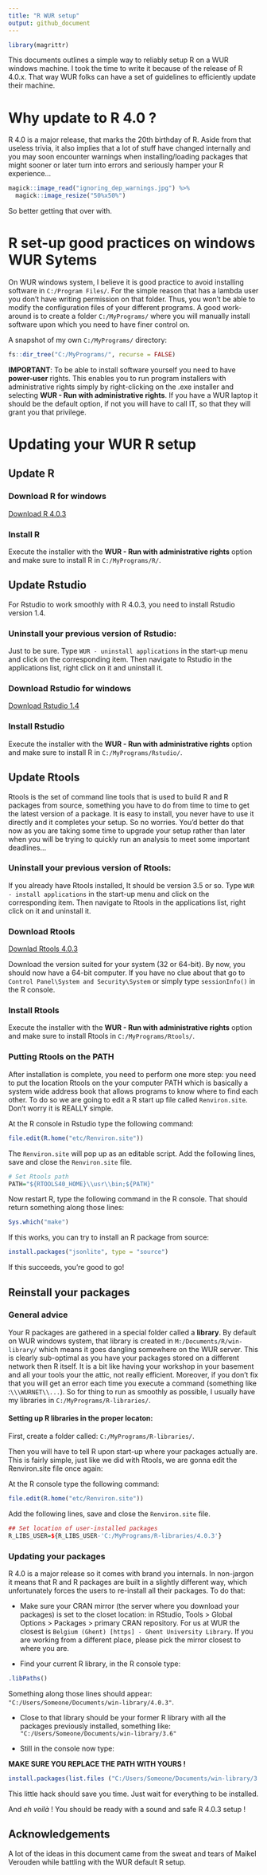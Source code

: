 ```yaml
---
title: "R WUR setup"
output: github_document
---
```


```r
library(magrittr)
```


This documents outlines a simple way to reliably setup R on a WUR windows machine. I took the time to write it because of the release of R 4.0.x. That way WUR folks can have a set of guidelines to efficiently update their machine.

# Why update to R 4.0 ?

R 4.0 is a major release, that marks the 20th birthday of R. Aside from that useless trivia, it also implies that a lot of stuff have changed internally and you may soon encounter warnings when installing/loading packages that might sooner or later turn into errors and seriously hamper your R experience... 

```r
magick::image_read("ignoring_dep_warnings.jpg") %>%
  magick::image_resize("50%x50%")
```

So better getting that over with.

# R set-up good practices on windows WUR Sytems

On WUR windows system, I believe it is good practice to avoid installing software in `C:/Program Files/`.
For the simple reason that has a lambda user you don't have writing permission on that folder. Thus, you won't be able to modify the configuration files of your different programs. A good work-around is to create a folder `C:/MyPrograms/` where you will manually install software upon which you need to have finer control on. 

A snapshot of my own `C:/MyPrograms/` directory:

```r
fs::dir_tree("C:/MyPrograms/", recurse = FALSE)
```

__IMPORTANT__: To be able to install software yourself you need to have __power-user__ rights. This enables you to run program installers with administrative rights simply by right-clicking on the .exe installer and selecting __WUR - Run with administrative rights__. If you have a WUR laptop it should be the default option, if not you will have to call IT, so that they will grant you that privilege.

# Updating your WUR R setup

## Update R

### Download R for windows

[Download R 4.0.3](https://cran.r-project.org/bin/windows/base/)

### Install R

Execute the installer with the __WUR - Run with administrative rights__ option and make sure to install R in `C:/MyPrograms/R/`.



## Update Rstudio

For Rstudio to work smoothly with R 4.0.3, you need to install Rstudio version 1.4.


### Uninstall your previous version of Rstudio:

Just to be sure. Type `WUR - uninstall applications` in the start-up menu and click on the corresponding item. Then navigate to Rstudio in the applications list, right click on it and uninstall it.

### Download Rstudio for windows

[Download Rstudio 1.4](https://rstudio.com/products/rstudio/download/#download)

### Install Rstudio

Execute the installer with the __WUR - Run with administrative rights__ option and make sure to install R in `C:/MyPrograms/Rstudio/`.



## Update Rtools

Rtools is the set of command line tools that is used to build R and R packages from source, something you have to do from time to time to get the latest version of a package. It is easy to install, you never have to use it directly and it completes your setup. So no worries. You'd better do that now as you are taking some time to upgrade your setup rather than later when you will be trying to quickly run an analysis to meet some important deadlines...

### Uninstall your previous version of Rtools:

If you already have Rtools installed, It should be version 3.5 or so. Type `WUR - install applications` in the start-up menu and click on the corresponding item. Then navigate to Rtools in the applications list, right click on it and uninstall it.


### Download Rtools

[Downlad Rtools 4.0.3](https://cran.r-project.org/bin/windows/Rtools/)

Download the version suited for your system (32 or 64-bit). By now, you should now have a 64-bit computer.
If you have no clue about that go to `Control Panel\System and Security\System` or simply type `sessionInfo()` in the R console.

### Install Rtools

Execute the installer with the __WUR - Run with administrative rights__ option and make sure to install Rtools in `C:/MyPrograms/Rtools/`.

### Putting Rtools on the PATH

After installation is complete, you need to perform one more step: you need to put the location Rtools on the your computer PATH which is basically a system wide address book that allows programs to know where to find each other.
To do so we are going to edit a R start up file called `Renviron.site`. Don't worry it is REALLY simple.

At the R console in Rstudio type the following command:

```r
file.edit(R.home("etc/Renviron.site"))
```

The `Renviron.site` will pop up as an editable script. Add the following lines, save and close the `Renviron.site` file.

```r
# Set Rtools path
PATH="${RTOOLS40_HOME}\\usr\\bin;${PATH}"
```

Now restart R, type the following command in the R console. That should return something along those lines:

```r
Sys.which("make")
```

If this works, you can try to install an R package from source:

```r
install.packages("jsonlite", type = "source")
```

If this succeeds, you’re good to go!


## Reinstall your packages

### General advice

Your R packages are gathered in a special folder called a __library__. By default on  WUR windows system, that library is created in `M:/Documents/R/win-library/` which means it goes dangling somewhere on the WUR server. This is clearly sub-optimal as you have your packages stored on a different network then R itself. It is a bit like having your workshop in your basement and all your tools your the attic, not really efficient. Moreover, if you don't fix that you will get an error each time you execute a command (something like :`\\\WURNET\\...`).
So for thing to run as smoothly as possible, I usually have my libraries in `C:/MyPrograms/R-libraries/`.

#### Setting up R libraries in the proper locaton:

First, create a folder called: `C:/MyPrograms/R-libraries/`.

Then you will have to tell R upon start-up where your packages actually are. This is fairly simple, just like we did with Rtools, we are gonna edit the Renviron.site file once again:

At the R console type the following command:

```r
file.edit(R.home("etc/Renviron.site"))
```

Add the following lines, save and close the `Renviron.site` file.

```r
## Set location of user-installed packages
R_LIBS_USER=${R_LIBS_USER-'C:/MyPrograms/R-libraries/4.0.3'}
```


### Updating your packages

R 4.0 is a major release so it comes with brand you internals. In non-jargon it means that R and R packages are built in a slightly different way, which unfortunately forces the users to re-install all their packages. To do that:

*	Make sure your CRAN mirror (the server where you download your packages) is set to the closet location: in RStudio, Tools > Global Options > Packages > primary CRAN repository. For us at WUR the closest is `Belgium (Ghent) [https] - Ghent University Library`. If you are working from a different place, please pick the mirror closest to where you are.

*	Find your current R library, in the R console type:

```r
.libPaths()
```

Something along those lines should appear: `"C:/Users/Someone/Documents/win-library/4.0.3"`.

*	Close to that library should be your former R library with all the packages previously installed, something like: `"C:/Users/Someone/Documents/win-library/3.6"`

*	Still in the console now type: 

__MAKE SURE YOU REPLACE THE PATH WITH YOURS !__

```r
install.packages(list.files ("C:/Users/Someone/Documents/win-library/3.6")) 
```

This little hack should save you time. Just wait for everything to be installed.


And _eh voilà_ ! You should be ready with a sound and safe R 4.0.3 setup !

## Acknowledgements

A lot of the ideas in this document came from the sweat and tears of Maikel Verouden while battling with the WUR default R setup.


